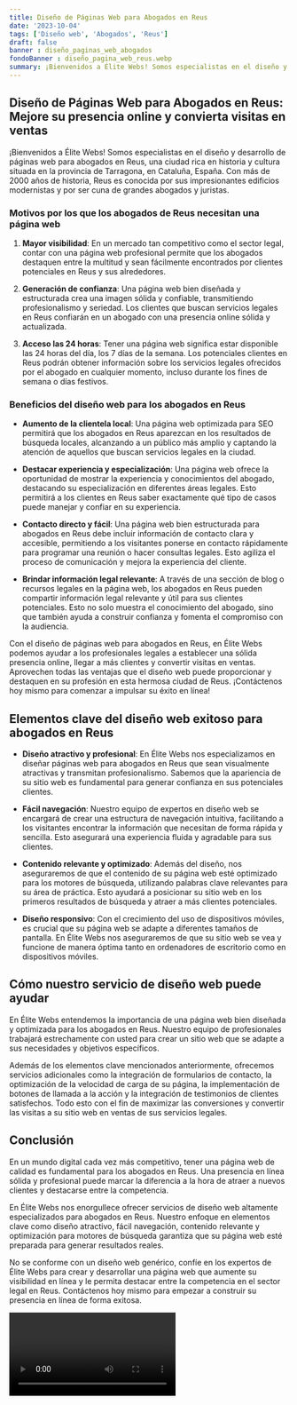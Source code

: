 ```yaml
---
title: Diseño de Páginas Web para Abogados en Reus
date: '2023-10-04'
tags: ['Diseño web', 'Abogados', 'Reus']
draft: false
banner : diseño_paginas_web_abogados
fondoBanner : diseño_pagina_web_reus.webp
summary: ¡Bienvenidos a Élite Webs! Somos especialistas en el diseño y desarrollo de páginas web para abogados en Reus, una ciudad rica en historia y cultura situada en la provincia de Tarragona, en Cataluña, España. Con más de 2000 años de historia, Reus es conocida por sus impresionantes edificios modernistas y por ser cuna de grandes abogados y juristas.
---
```


## Diseño de Páginas Web para Abogados en Reus: Mejore su presencia online y convierta visitas en ventas

¡Bienvenidos a Élite Webs! Somos especialistas en el diseño y desarrollo de páginas web para abogados en Reus, una ciudad rica en historia y cultura situada en la provincia de Tarragona, en Cataluña, España. Con más de 2000 años de historia, Reus es conocida por sus impresionantes edificios modernistas y por ser cuna de grandes abogados y juristas.

### Motivos por los que los abogados de Reus necesitan una página web

1. **Mayor visibilidad**: En un mercado tan competitivo como el sector legal, contar con una página web profesional permite que los abogados destaquen entre la multitud y sean fácilmente encontrados por clientes potenciales en Reus y sus alrededores.

2. **Generación de confianza**: Una página web bien diseñada y estructurada crea una imagen sólida y confiable, transmitiendo profesionalismo y seriedad. Los clientes que buscan servicios legales en Reus confiarán en un abogado con una presencia online sólida y actualizada.

3. **Acceso las 24 horas**: Tener una página web significa estar disponible las 24 horas del día, los 7 días de la semana. Los potenciales clientes en Reus podrán obtener información sobre los servicios legales ofrecidos por el abogado en cualquier momento, incluso durante los fines de semana o días festivos.

### Beneficios del diseño web para los abogados en Reus

- **Aumento de la clientela local**: Una página web optimizada para SEO permitirá que los abogados en Reus aparezcan en los resultados de búsqueda locales, alcanzando a un público más amplio y captando la atención de aquellos que buscan servicios legales en la ciudad.

- **Destacar experiencia y especialización**: Una página web ofrece la oportunidad de mostrar la experiencia y conocimientos del abogado, destacando su especialización en diferentes áreas legales. Esto permitirá a los clientes en Reus saber exactamente qué tipo de casos puede manejar y confiar en su experiencia.

- **Contacto directo y fácil**: Una página web bien estructurada para abogados en Reus debe incluir información de contacto clara y accesible, permitiendo a los visitantes ponerse en contacto rápidamente para programar una reunión o hacer consultas legales. Esto agiliza el proceso de comunicación y mejora la experiencia del cliente.

- **Brindar información legal relevante**: A través de una sección de blog o recursos legales en la página web, los abogados en Reus pueden compartir información legal relevante y útil para sus clientes potenciales. Esto no solo muestra el conocimiento del abogado, sino que también ayuda a construir confianza y fomenta el compromiso con la audiencia.

Con el diseño de páginas web para abogados en Reus, en Élite Webs podemos ayudar a los profesionales legales a establecer una sólida presencia online, llegar a más clientes y convertir visitas en ventas. Aprovechen todas las ventajas que el diseño web puede proporcionar y destaquen en su profesión en esta hermosa ciudad de Reus. ¡Contáctenos hoy mismo para comenzar a impulsar su éxito en línea!

<GifSeo />

<Cta />

## Elementos clave del diseño web exitoso para abogados en Reus

- **Diseño atractivo y profesional**: En Élite Webs nos especializamos en diseñar páginas web para abogados en Reus que sean visualmente atractivas y transmitan profesionalismo. Sabemos que la apariencia de su sitio web es fundamental para generar confianza en sus potenciales clientes.

- **Fácil navegación**: Nuestro equipo de expertos en diseño web se encargará de crear una estructura de navegación intuitiva, facilitando a los visitantes encontrar la información que necesitan de forma rápida y sencilla. Esto asegurará una experiencia fluida y agradable para sus clientes.

- **Contenido relevante y optimizado**: Además del diseño, nos aseguraremos de que el contenido de su página web esté optimizado para los motores de búsqueda, utilizando palabras clave relevantes para su área de práctica. Esto ayudará a posicionar su sitio web en los primeros resultados de búsqueda y atraer a más clientes potenciales.

- **Diseño responsivo**: Con el crecimiento del uso de dispositivos móviles, es crucial que su página web se adapte a diferentes tamaños de pantalla. En Élite Webs nos aseguraremos de que su sitio web se vea y funcione de manera óptima tanto en ordenadores de escritorio como en dispositivos móviles.

## Cómo nuestro servicio de diseño web puede ayudar

En Élite Webs entendemos la importancia de una página web bien diseñada y optimizada para los abogados en Reus. Nuestro equipo de profesionales trabajará estrechamente con usted para crear un sitio web que se adapte a sus necesidades y objetivos específicos.

Además de los elementos clave mencionados anteriormente, ofrecemos servicios adicionales como la integración de formularios de contacto, la optimización de la velocidad de carga de su página, la implementación de botones de llamada a la acción y la integración de testimonios de clientes satisfechos. Todo esto con el fin de maximizar las conversiones y convertir las visitas a su sitio web en ventas de sus servicios legales.

## Conclusión

En un mundo digital cada vez más competitivo, tener una página web de calidad es fundamental para los abogados en Reus. Una presencia en línea sólida y profesional puede marcar la diferencia a la hora de atraer a nuevos clientes y destacarse entre la competencia.

En Élite Webs nos enorgullece ofrecer servicios de diseño web altamente especializados para abogados en Reus. Nuestro enfoque en elementos clave como diseño atractivo, fácil navegación, contenido relevante y optimización para motores de búsqueda garantiza que su página web esté preparada para generar resultados reales.

No se conforme con un diseño web genérico, confíe en los expertos de Élite Webs para crear y desarrollar una página web que aumente su visibilidad en línea y le permita destacar entre la competencia en el sector legal en Reus. Contáctenos hoy mismo para empezar a construir su presencia en línea de forma exitosa.

<Video />

<CtaBot job='Abogados' city='Reus'/>

<Gmaps query='Reus+españa+maps' />